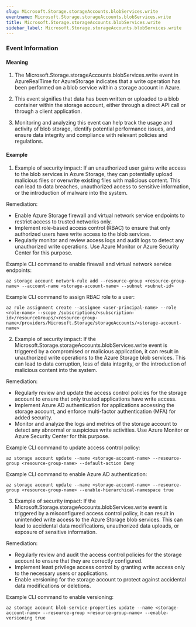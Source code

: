 ```yaml
--- 
slug: Microsoft.Storage.storageAccounts.blobServices.write
eventname: Microsoft.Storage.storageAccounts.blobServices.write
title: Microsoft.Storage.storageAccounts.blobServices.write
sidebar_label: Microsoft.Storage.storageAccounts.blobServices.write
---
```

                       
### Event Information

#### Meaning

1. The Microsoft.Storage.storageAccounts.blobServices.write event in AzureRealTime for AzureStorage indicates that a write operation has been performed on a blob service within a storage account in Azure.

2. This event signifies that data has been written or uploaded to a blob container within the storage account, either through a direct API call or through a client application.

3. Monitoring and analyzing this event can help track the usage and activity of blob storage, identify potential performance issues, and ensure data integrity and compliance with relevant policies and regulations.

#### Example

1. Example of security impact: If an unauthorized user gains write access to the blob services in Azure Storage, they can potentially upload malicious files or overwrite existing files with malicious content. This can lead to data breaches, unauthorized access to sensitive information, or the introduction of malware into the system.

Remediation:
- Enable Azure Storage firewall and virtual network service endpoints to restrict access to trusted networks only.
- Implement role-based access control (RBAC) to ensure that only authorized users have write access to the blob services.
- Regularly monitor and review access logs and audit logs to detect any unauthorized write operations. Use Azure Monitor or Azure Security Center for this purpose.

Example CLI command to enable firewall and virtual network service endpoints:
```
az storage account network-rule add --resource-group <resource-group-name> --account-name <storage-account-name> --subnet <subnet-id>
```

Example CLI command to assign RBAC role to a user:
```
az role assignment create --assignee <user-principal-name> --role <role-name> --scope /subscriptions/<subscription-id>/resourceGroups/<resource-group-name>/providers/Microsoft.Storage/storageAccounts/<storage-account-name>
```

2. Example of security impact: If the Microsoft.Storage.storageAccounts.blobServices.write event is triggered by a compromised or malicious application, it can result in unauthorized write operations to the Azure Storage blob services. This can lead to data corruption, loss of data integrity, or the introduction of malicious content into the system.

Remediation:
- Regularly review and update the access control policies for the storage account to ensure that only trusted applications have write access.
- Implement Azure AD authentication for applications accessing the storage account, and enforce multi-factor authentication (MFA) for added security.
- Monitor and analyze the logs and metrics of the storage account to detect any abnormal or suspicious write activities. Use Azure Monitor or Azure Security Center for this purpose.

Example CLI command to update access control policy:
```
az storage account update --name <storage-account-name> --resource-group <resource-group-name> --default-action Deny
```

Example CLI command to enable Azure AD authentication:
```
az storage account update --name <storage-account-name> --resource-group <resource-group-name> --enable-hierarchical-namespace true
```

3. Example of security impact: If the Microsoft.Storage.storageAccounts.blobServices.write event is triggered by a misconfigured access control policy, it can result in unintended write access to the Azure Storage blob services. This can lead to accidental data modifications, unauthorized data uploads, or exposure of sensitive information.

Remediation:
- Regularly review and audit the access control policies for the storage account to ensure that they are correctly configured.
- Implement least privilege access control by granting write access only to the necessary users or applications.
- Enable versioning for the storage account to protect against accidental data modifications or deletions.

Example CLI command to enable versioning:
```
az storage account blob-service-properties update --name <storage-account-name> --resource-group <resource-group-name> --enable-versioning true
```


 
